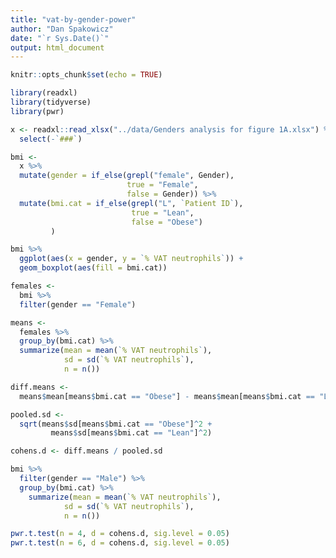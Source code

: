 ```yaml
---
title: "vat-by-gender-power"
author: "Dan Spakowicz"
date: "`r Sys.Date()`"
output: html_document
---
```


```r
knitr::opts_chunk$set(echo = TRUE)

library(readxl)
library(tidyverse)
library(pwr)
```

```r
x <- readxl::read_xlsx("../data/Genders analysis for figure 1A.xlsx") %>%
  select(-`###`) 
```

```r
bmi <- 
  x %>%
  mutate(gender = if_else(grepl("female", Gender),
                          true = "Female",
                          false = Gender)) %>%
  mutate(bmi.cat = if_else(grepl("L", `Patient ID`),
                           true = "Lean",
                           false = "Obese")
         ) 
```

```r
bmi %>%
  ggplot(aes(x = gender, y = `% VAT neutrophils`)) +
  geom_boxplot(aes(fill = bmi.cat))
```

```r
females <- 
  bmi %>%
  filter(gender == "Female")

means <- 
  females %>%
  group_by(bmi.cat) %>%
  summarize(mean = mean(`% VAT neutrophils`),
            sd = sd(`% VAT neutrophils`),
            n = n())

diff.means <- 
  means$mean[means$bmi.cat == "Obese"] - means$mean[means$bmi.cat == "Lean"]

pooled.sd <- 
  sqrt(means$sd[means$bmi.cat == "Obese"]^2 + 
         means$sd[means$bmi.cat == "Lean"]^2)

cohens.d <- diff.means / pooled.sd
```

```r
bmi %>%
  filter(gender == "Male") %>%
  group_by(bmi.cat) %>%
    summarize(mean = mean(`% VAT neutrophils`),
            sd = sd(`% VAT neutrophils`),
            n = n())

pwr.t.test(n = 4, d = cohens.d, sig.level = 0.05)
pwr.t.test(n = 6, d = cohens.d, sig.level = 0.05)

```

